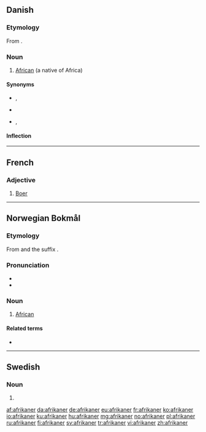 {{also|Afrikaner}}
==Danish==
{{wikipedia|lang=da}}

===Etymology===
From {{etyl|la|da}} {{m|la|africanus||African}}.

===Noun===
{{da-noun|en|e}}

# [[African]] (a native of Africa)

====Synonyms====
* {{sense|dark-skinned, derogatory}} {{l|da|nigger}}, {{l|da|abekat}}
* {{sense|dark-skinned, now offensive}} {{l|da|neger}}
* {{sense|dark-skinned, neutral}} {{l|da|sort}}, {{l|da|farvet}}

====Inflection====
{{da-noun-infl|en|e|afrikanerne||||afrikanernes}}

----

==French==

===Adjective===
{{fr-adj|mf}}

# [[Boer]]

----

==Norwegian Bokmål==

===Etymology===
From {{m|nb|Afrika}} and the suffix {{m|nb|-aner}}.

===Pronunciation===
* {{IPA|/afriˈkɑːnər/|lang=nb}}
* {{audio|FR-afrikaner.ogg|Audio|lang=fr}}

===Noun===
{{nb-noun-m2}}

# [[African]]

====Related terms====
* {{l|nb|afrikansk}}

----

==Swedish==

===Noun===
{{head|sv|noun form}}

# {{sv-noun-form-indef-pl|afrikan}}

[[af:afrikaner]]
[[da:afrikaner]]
[[de:afrikaner]]
[[eu:afrikaner]]
[[fr:afrikaner]]
[[ko:afrikaner]]
[[io:afrikaner]]
[[ku:afrikaner]]
[[hu:afrikaner]]
[[mg:afrikaner]]
[[no:afrikaner]]
[[pl:afrikaner]]
[[ru:afrikaner]]
[[fi:afrikaner]]
[[sv:afrikaner]]
[[tr:afrikaner]]
[[vi:afrikaner]]
[[zh:afrikaner]]